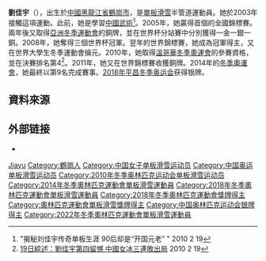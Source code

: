 {{Infobox sportsperson
| 姓名               = 刘佳宇
| 图像               = LG Snowboard FIS World Cup (5435941014).jpg
| 图像大小           = 240px
| 罗马拼音           = Liu Jiayu
| 国籍               = [[中国|中国]]
| 所属国家队         = [[中国|中国]]
| 出生日期           = 1992年9月17日
| 出生地点           = [[中華人民共和國|中國]][[黑龍江省|黑龍江省]][[鶴崗市|鶴崗市]]
| 教育程度           = 力学博士研究生
| 母校               = [[哈尔滨工业大学|哈尔滨工业大学]]（博士研究生）
| 奥运会决赛         = 4
}}
{{MedalTableTop}}
{{MedalSport|女子[[單板滑雪|單板滑雪]]}}
{{MedalCountry |{{CHN}}}}
{{MedalCompetition|[[奧林匹克運動會|奧林匹克運動會]]}}
{{MedalSilver|[[2018年冬季奧林匹克運動會|2018年 平昌]]|[[2018年冬季奧林匹克運動會單板滑雪比賽|半管]]}}
{{MedalCompetition|[[世界單板滑雪錦標賽|世界單板滑雪錦標賽]]}}
{{MedalGold|[[2009年世界單板滑雪錦標賽|2009年 江原]]|半管}}
{{MedalBronze|[[2011年世界單板滑雪錦標賽|2011年 莫利納]]|半管}}
{{MedalCompetition|[[亞洲冬季運動會|亞洲冬季運動會]]}}
{{MedalGold|[[2017年亞洲冬季運動會|2017年 札幌]]|[[2017年亞洲冬季運動會單板滑雪比賽|半管]]}}
{{MedalBronze|[[2007年亞洲冬季運動會|2007年 長春]]|[[2007年冬季亞洲運動會單板滑雪比賽|半管]]}}
{{MedalBottom}}
'''劉佳宇'''（{{bd|1992年|9月17日|||}}），出生於[[中華人民共和國|中國]][[黑龍江省|黑龍江省]][[鶴崗市|鶴崗市]]，是[[單板滑雪|單板滑雪]]半管道運動員。她於2003年接觸這項運動。此前，她是學習[[中國武術|中國武術]]<ref>"揭秘刘佳宇传奇单板生涯 90后却是“开国元老” " 2010 2 19</ref>。2005年，她贏得首個的全國錦標賽。兩年後又取得[[2007年亞洲冬季運動會|亞洲冬季運動會]]的銅牌，並在世界杯分站賽中分別獲得一金一銀一銅。2008年，她奪得三個世界杯冠軍。翌年的世界錦標賽，她成為冠軍得主，又在世界大學生冬季運動會掄元。2010年，她取得[[2010年冬季奧林匹克運動會|溫哥華冬季奧運會]]的參賽資格，並在決賽排名第4<ref>[http://ydh.people.com.cn/BIG5/178708/10983246.html 19日綜述：劉佳宇第四留憾 中國女冰三連敗出局] {{Wayback|url=http://ydh.people.com.cn/BIG5/178708/10983246.html |date=20140227083529 }} 2010 2 19</ref>。2011年，她又在世界錦標賽收獲銅牌。2014年的[[2014年冬季奧林匹克運動會|冬季奧運會]]，她最終以第9名完成賽事。[[2018年冬季奧林匹克運動會|2018年平昌冬季奥运会]]获得银牌。

==資料來源==
{{reflist}}

== 外部链接 ==
* {{Sinaweibo|liujiayu2010}}


{{Authority control}}
{{DEFAULTSORT:Liu刘}}
[[Category:劉姓|Jiayu]]
[[Category:鶴崗人|Category:鶴崗人]]
[[Category:中国女子单板滑雪运动员|Category:中国女子单板滑雪运动员]]
[[Category:中国奥运单板滑雪运动员|Category:中国奥运单板滑雪运动员]]
[[Category:2010年冬季奥林匹克运动会单板滑雪运动员|Category:2010年冬季奥林匹克运动会单板滑雪运动员]]
[[Category:2014年冬季奧林匹克運動會單板滑雪運動員|Category:2014年冬季奧林匹克運動會單板滑雪運動員]]
[[Category:2018年冬季奧林匹克運動會單板滑雪運動員|Category:2018年冬季奧林匹克運動會單板滑雪運動員]]
[[Category:2018年冬季奧林匹克運動會獎牌得主|Category:2018年冬季奧林匹克運動會獎牌得主]]
[[Category:奧林匹克運動會單板滑雪獎牌得主|Category:奧林匹克運動會單板滑雪獎牌得主]]
[[Category:中国奥林匹克运动会银牌得主|Category:中国奥林匹克运动会银牌得主]]
[[Category:2022年冬季奧林匹克運動會單板滑雪運動員|Category:2022年冬季奧林匹克運動會單板滑雪運動員]]